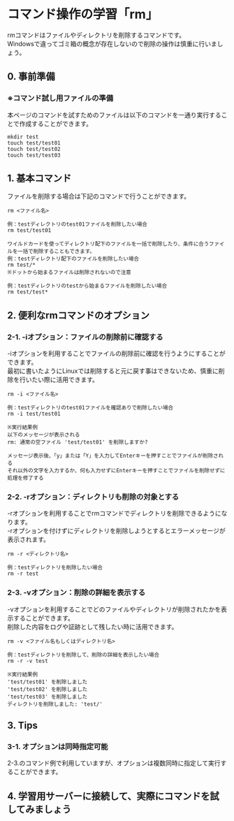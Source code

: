 # コマンド操作の学習「rm」
rmコマンドはファイルやディレクトリを削除するコマンドです。  
Windowsで違ってゴミ箱の概念が存在しないので削除の操作は慎重に行いましょう。
## 0. 事前準備
### ※コマンド試し用ファイルの準備
本ページのコマンドを試すためのファイルは以下のコマンドを一通り実行することで作成することができます。
```shell
mkdir test
touch test/test01
touch test/test02
touch test/test03
```
## 1. 基本コマンド
ファイルを削除する場合は下記のコマンドで行うことができます。
```shell
rm <ファイル名>

例：testディレクトリのtest01ファイルを削除したい場合
rm test/test01

ワイルドカードを使ってディレクトリ配下のファイルを一括で削除したり、条件に合うファイルを一括で削除することもできます。
例：testディレクトリ配下のファイルを削除したい場合
rm test/*
※ドットから始まるファイルは削除されないので注意

例：testディレクトリのtestから始まるファイルを削除したい場合
rm test/test*
```
## 2. 便利なrmコマンドのオプション
### 2-1. -iオプション：ファイルの削除前に確認する
-iオプションを利用することでファイルの削除前に確認を行うようにすることができます。  
最初に書いたようにLinuxでは削除すると元に戻す事はできないため、慎重に削除を行いたい際に活用できます。
```shell
rm -i <ファイル名>

例：testディレクトリのtest01ファイルを確認ありで削除したい場合
rm -i test/test01

※実行結果例
以下のメッセージが表示される
rm: 通常の空ファイル 'test/test01' を削除しますか?

メッセージ表示後、「y」または「Y」を入力してEnterキーを押すことでファイルが削除される
それ以外の文字を入力するか、何も入力せずにEnterキーを押すことでファイルを削除せずに処理を修了する
```
### 2-2. -rオプション：ディレクトリも削除の対象とする
-rオプションを利用することでrmコマンドでディレクトリを削除できるようになります。  
-rオプションを付けずにディレクトリを削除しようとするとエラーメッセージが表示されます。
```shell
rm -r <ディレクトリ名>

例：testディレクトリを削除したい場合
rm -r test
```
### 2-3. -vオプション：削除の詳細を表示する
-vオプションを利用することでどのファイルやディレクトリが削除されたかを表示することができます。  
削除した内容をログや証跡として残したい時に活用できます。
```shell
rm -v <ファイル名もしくはディレクトリ名>

例：testディレクトリを削除して、削除の詳細を表示したい場合
rm -r -v test

※実行結果例
'test/test01' を削除しました
'test/test02' を削除しました
'test/test03' を削除しました
ディレクトリを削除しました: 'test/'
```
## 3. Tips
### 3-1. オプションは同時指定可能
2-3.のコマンド例で利用していますが、オプションは複数同時に指定して実行することができます。
## 4. 学習用サーバーに接続して、実際にコマンドを試してみましょう